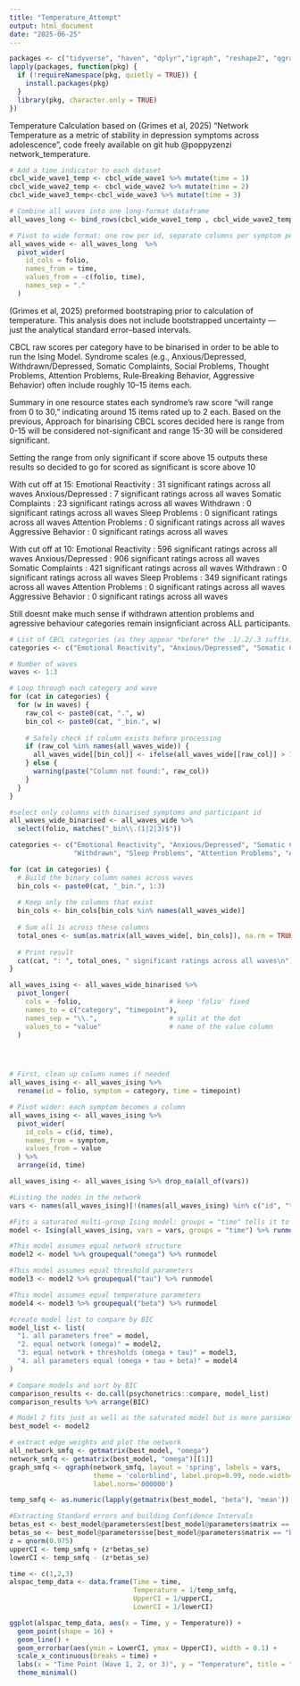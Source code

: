 ```yaml
---
title: "Temperature_Attempt"
output: html_document
date: "2025-06-25"
---
```


```r
packages <- c("tidyverse", "haven", "dplyr","igraph", "reshape2", "qgraph", "psychonetrics")
lapply(packages, function(pkg) {
  if (!requireNamespace(pkg, quietly = TRUE)) {
    install.packages(pkg)
  }
  library(pkg, character.only = TRUE)
})
```


Temperature Calculation based on (Grimes et al, 2025) "Network Temperature as a metric of stability in depression symptoms across adolescence", code freely available on git hub @poppyzenzi network_temperature.

```r
# Add a time indicator to each dataset
cbcl_wide_wave1_temp <- cbcl_wide_wave1 %>% mutate(time = 1)
cbcl_wide_wave2_temp <- cbcl_wide_wave2 %>% mutate(time = 2)
cbcl_wide_wave3_temp<-cbcl_wide_wave3 %>% mutate(time = 3)

# Combine all waves into one long-format dataframe
all_waves_long <- bind_rows(cbcl_wide_wave1_temp , cbcl_wide_wave2_temp, cbcl_wide_wave3_temp)

# Pivot to wide format: one row per id, separate columns per symptom per timepoint
all_waves_wide <- all_waves_long  %>%
  pivot_wider(
    id_cols = folio,
    names_from = time,
    values_from = -c(folio, time),
    names_sep = "."
  )


```

(Grimes et al, 2025) preformed bootstraping prior to  calculation of temperature.  This analysis does not include bootstrapped uncertainty — just the analytical standard error–based intervals. 

CBCL raw scores per category have to be binarised in order to be able to run the Ising Model. Syndrome scales (e.g., Anxious/Depressed, Withdrawn/Depressed, Somatic Complaints, Social Problems, Thought Problems, Attention Problems, Rule‑Breaking Behavior, Aggressive Behavior) often include roughly 10–15 items each.

Summary in one resource states each syndrome’s raw score “will range from 0 to 30,” indicating around 15 items rated up to 2 each.  Based on the previous, Approach for binarising CBCL scores decided here is range from 0-15 will  be considered not-significant and range 15-30 will be considered significant.

Setting the range from only significant if score above 15 outputs these results so decided to go for scored as significant is score above 10

With cut off at 15:
Emotional Reactivity :  31  significant ratings across all waves
Anxious/Depressed :  7  significant ratings across all waves
Somatic Complaints :  23  significant ratings across all waves
Withdrawn :  0  significant ratings across all waves
Sleep Problems :  0  significant ratings across all waves
Attention Problems :  0  significant ratings across all waves
Aggressive Behavior :  0  significant ratings across all waves

With cut off at 10: 
Emotional Reactivity :  596  significant ratings across all waves
Anxious/Depressed :  906  significant ratings across all waves
Somatic Complaints :  421  significant ratings across all waves
Withdrawn :  0  significant ratings across all waves
Sleep Problems :  349  significant ratings across all waves
Attention Problems :  0  significant ratings across all waves
Aggressive Behavior :  0  significant ratings across all waves

Still doesnt make much sense if withdrawn attention problems and agressive behaviour categories remain insignficiant across ALL participants. 

```r

# List of CBCL categories (as they appear *before* the .1/.2/.3 suffix)
categories <- c("Emotional Reactivity", "Anxious/Depressed", "Somatic Complaints","Internalising Behaviours", "Sleep Problems", "Attention Issues", "Agressive Conduct")

# Number of waves
waves <- 1:3

# Loop through each category and wave
for (cat in categories) {
  for (w in waves) {
    raw_col <- paste0(cat, ".", w)
    bin_col <- paste0(cat, "_bin.", w)
    
    # Safely check if column exists before processing
    if (raw_col %in% names(all_waves_wide)) {
      all_waves_wide[[bin_col]] <- ifelse(all_waves_wide[[raw_col]] > 10, 1, 0)
    } else {
      warning(paste("Column not found:", raw_col))
    }
  }
}

#select only columns with binarised symptoms and participant id
all_waves_wide_binarised <- all_waves_wide %>%
  select(folio, matches("_bin\\.(1|2|3)$"))

```

```r
categories <- c("Emotional Reactivity", "Anxious/Depressed", "Somatic Complaints", 
                "Withdrawn", "Sleep Problems", "Attention Problems", "Aggressive Behavior")

for (cat in categories) {
  # Build the binary column names across waves
  bin_cols <- paste0(cat, "_bin.", 1:3)
  
  # Keep only the columns that exist
  bin_cols <- bin_cols[bin_cols %in% names(all_waves_wide)]
  
  # Sum all 1s across these columns
  total_ones <- sum(as.matrix(all_waves_wide[, bin_cols]), na.rm = TRUE)
  
  # Print result
  cat(cat, ": ", total_ones, " significant ratings across all waves\n")
}
```

```r
all_waves_ising <- all_waves_wide_binarised %>%
  pivot_longer(
    cols = -folio,                      # keep 'folio' fixed
    names_to = c("category", "timepoint"),
    names_sep = "\\.",                  # split at the dot
    values_to = "value"                 # name of the value column
  )




# First, clean up column names if needed
all_waves_ising <- all_waves_ising %>% 
  rename(id = folio, symptom = category, time = timepoint)

# Pivot wider: each symptom becomes a column
all_waves_ising <- all_waves_ising %>%
  pivot_wider(
    id_cols = c(id, time),
    names_from = symptom,
    values_from = value
  ) %>%
  arrange(id, time)

```

```r
all_waves_ising <- all_waves_ising %>% drop_na(all_of(vars))

#Listing the nodes in the network 
vars <- names(all_waves_ising)[!(names(all_waves_ising) %in% c("id", "time"))]

#Fits a saturated multi-group Ising model: groups = "time" tells it to model each time point as a group. All parameters (edges, thresholds, temperature) are free across groups.
model <- Ising(all_waves_ising, vars = vars, groups = "time") %>% runmodel()

#This model assumes equal network structure
model2 <- model %>% groupequal("omega") %>% runmodel

#This model assumes equal threshold parameters
model3 <- model2 %>% groupequal("tau") %>% runmodel

#This model assumes equal temperature parameters
model4 <- model3 %>% groupequal("beta") %>% runmodel

```

```r
#create model list to compare by BIC 
model_list <- list(
  "1. all parameters free" = model,
  "2. equal network (omega)" = model2,
  "3. equal network + thresholds (omega + tau)" = model3,
  "4. all parameters equal (omega + tau + beta)" = model4
)

# Compare models and sort by BIC
comparison_results <- do.call(psychonetrics::compare, model_list)
comparison_results %>% arrange(BIC)

# Model 2 fits just as well as the saturated model but is more parsimonious (simpler, fewer parameters). Lowest AIC and BIC — important because lower = better. RMSEA ≈ 0 — excellent fit. ChiSq diff with Model 1 = 19.58, but p = 1.0, meaning this constraint does not worsen fit
best_model <- model2
```



```r
# extract edge weights and plot the network
all_network_smfq <- getmatrix(best_model, "omega")
network_smfq <- getmatrix(best_model, "omega")[[1]]
graph_smfq <- qgraph(network_smfq, layout = 'spring', labels = vars, 
                     theme = 'colorblind', label.prop=0.99, node.width=1.4, 
                     label.norm='000000')
```


```r
temp_smfq <- as.numeric(lapply(getmatrix(best_model, "beta"), 'mean'))

#Extracting Standard errors and building Confidence Intervals 
betas_est <- best_model@parameters$est[best_model@parameters$matrix == "beta"]
betas_se <- best_model@parameters$se[best_model@parameters$matrix == "beta"]
z = qnorm(0.975)
upperCI <- temp_smfq + (z*betas_se)
lowerCI <- temp_smfq - (z*betas_se)

time <- c(1,2,3)
alspac_temp_data <- data.frame(Time = time,
                               Temperature = 1/temp_smfq,
                               UpperCI = 1/upperCI,
                               LowerCI = 1/lowerCI)

```

```r

ggplot(alspac_temp_data, aes(x = Time, y = Temperature)) +
  geom_point(shape = 16) +
  geom_line() +
  geom_errorbar(aes(ymin = LowerCI, ymax = UpperCI), width = 0.1) +
  scale_x_continuous(breaks = time) +
  labs(x = "Time Point (Wave 1, 2, or 3)", y = "Temperature", title = "Temperature change in CBCL Symptom Network") +
  theme_minimal()

```

